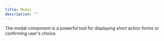 ```yaml
---
title: Modal
description: ""
---
```



The modal component is a powerful tool for displaying short action forms or confirming user's choice.

<ModalDemo />
